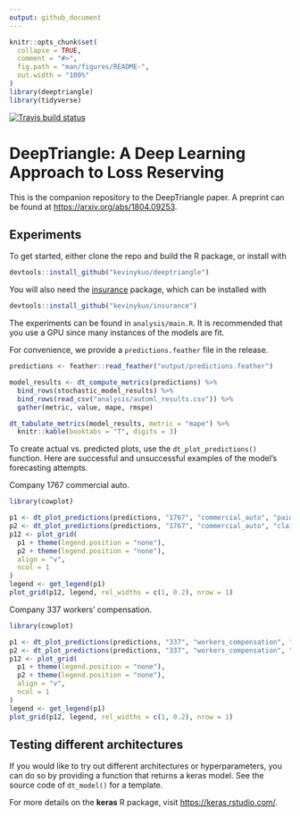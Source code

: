 ```yaml
---
output: github_document
---
```


<!-- README.md is generated from README.Rmd. Please edit that file -->

```r
knitr::opts_chunk$set(
  collapse = TRUE,
  comment = "#>",
  fig.path = "man/figures/README-",
  out.width = "100%"
)
library(deeptriangle)
library(tidyverse)
```

[![Travis build status](https://travis-ci.org/kevinykuo/deeptriangle.svg?branch=master)](https://travis-ci.org/kevinykuo/deeptriangle)

# DeepTriangle: A Deep Learning Approach to Loss Reserving

This is the companion repository to the DeepTriangle paper. A preprint can be found at [https://arxiv.org/abs/1804.09253](https://arxiv.org/abs/1804.09253).

## Experiments

To get started, either clone the repo and build the R package, or install with

``` r
devtools::install_github("kevinykuo/deeptriangle")
```

You will also need the [insurance](https://github.com/kevinykuo/insurance) package, which can be installed with

```r
devtools::install_github("kevinykuo/insurance")
```

The experiments can be found in `analysis/main.R`. It is recommended that you use a GPU since many instances of the models are fit.

For convenience, we provide a `predictions.feather` file in the release.

```r
predictions <- feather::read_feather("output/predictions.feather")

model_results <- dt_compute_metrics(predictions) %>%
  bind_rows(stochastic_model_results) %>%
  bind_rows(read_csv("analysis/automl_results.csv")) %>%
  gather(metric, value, mape, rmspe)

dt_tabulate_metrics(model_results, metric = "mape") %>%
  knitr::kable(booktabs = "T", digits = 3)
```

To create actual vs. predicted plots, use the `dt_plot_predictions()` function. Here are successful and unsuccessful examples of the model's forecasting attempts.

Company 1767 commercial auto.

```r
library(cowplot)

p1 <- dt_plot_predictions(predictions, "1767", "commercial_auto", "paid_loss") + xlab("")
p2 <- dt_plot_predictions(predictions, "1767", "commercial_auto", "claims_outstanding")
p12 <- plot_grid(
  p1 + theme(legend.position = "none"),
  p2 + theme(legend.position = "none"),
  align = "v",
  ncol = 1
)
legend <- get_legend(p1)
plot_grid(p12, legend, rel_widths = c(1, 0.2), nrow = 1)
```

Company 337 workers' compensation.

```r
library(cowplot)

p1 <- dt_plot_predictions(predictions, "337", "workers_compensation", "paid_loss") + xlab("")
p2 <- dt_plot_predictions(predictions, "337", "workers_compensation", "claims_outstanding")
p12 <- plot_grid(
  p1 + theme(legend.position = "none"),
  p2 + theme(legend.position = "none"),
  align = "v",
  ncol = 1
)
legend <- get_legend(p1)
plot_grid(p12, legend, rel_widths = c(1, 0.2), nrow = 1)
```

## Testing different architectures

If you would like to try out different architectures or hyperparameters, you can do so by providing a function that returns a keras model. See the source code of `dt_model()` for a template.

For more details on the **keras** R package, visit [https://keras.rstudio.com/](https://keras.rstudio.com/).
